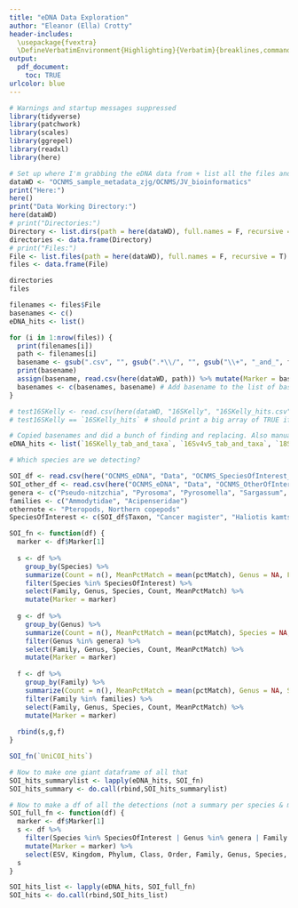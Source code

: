 ```yaml
---
title: "eDNA Data Exploration"
author: "Eleanor (Ella) Crotty"
header-includes:
  \usepackage{fvextra}
  \DefineVerbatimEnvironment{Highlighting}{Verbatim}{breaklines,commandchars=\\\{\}}
output:
  pdf_document:
    toc: TRUE
urlcolor: blue
---
```


```r
# Warnings and startup messages suppressed
library(tidyverse)
library(patchwork)
library(scales)
library(ggrepel)
library(readxl)
library(here)
```

```r
# Set up where I'm grabbing the eDNA data from + list all the files and directories in there
dataWD <- "OCNMS_sample_metadata_zjg/OCNMS/JV_bioinformatics"
print("Here:")
here()
print("Data Working Directory:")
here(dataWD)
# print("Directories:")
Directory <- list.dirs(path = here(dataWD), full.names = F, recursive = T)[2:17]
directories <- data.frame(Directory)
# print("Files:")
File <- list.files(path = here(dataWD), full.names = F, recursive = T)
files <- data.frame(File)

directories
files
```

```r
filenames <- files$File
basenames <- c()
eDNA_hits <- list()

for (i in 1:nrow(files)) {
  print(filenames[i])
  path <- filenames[i]
  basename <- gsub(".csv", "", gsub(".*\\/", "", gsub("\\+", "_and_", filenames[i]))) # Get the name, delete + signs, everything before the slash (directory), and .csv
  print(basename)
  assign(basename, read.csv(here(dataWD, path)) %>% mutate(Marker = basename)) # Import + add a column that identifies each dataframe
  basenames <- c(basenames, basename) # Add basename to the list of basenames so I can use it later
}

# test16SKelly <- read.csv(here(dataWD, "16SKelly", "16SKelly_hits.csv"))
# test16SKelly == `16SKelly_hits` # should print a big array of TRUE if the loop is working
```

```r
# Copied basenames and did a bunch of finding and replacing. Also manually deleted some sample data under JV243.2
eDNA_hits <- list(`16SKelly_tab_and_taxa`, `16Sv4v5_tab_and_taxa`, `18SMachida_tab_and_taxa`, `18Sv4_tab_and_taxa`, `18Sv9_89_tab_and_taxa`, `ITS1_diatom_tab_and_taxa`, `16SKelly_tab_and_taxa`, `16Sv4v5_tab_and_taxa`, `18SMachida_tab_and_taxa`, `18Sv4_tab_and_taxa`, `18Sv9_89_tab_and_taxa`, `dLoop_tab_and_taxa`, `ITS1_diatom_tab_and_taxa`, `MiFishU_F2_tab_and_taxa`, `UniCOI_tab_and_taxa`)
```


```r
# Which species are we detecting?

SOI_df <- read.csv(here("OCNMS_eDNA", "Data", "OCNMS_SpeciesOfInterest_Short.csv"))
SOI_other_df <- read.csv(here("OCNMS_eDNA", "Data", "OCNMS_OtherOfInterest.csv"))
genera <- c("Pseudo-nitzchia", "Pyrosoma", "Pyrosomella", "Sargassum", "Undaria", "Acrozoanthus", "Isarus", "Zoanthus")
families <- c("Ammodytidae", "Acipenseridae")
othernote <- "Pteropods, Northern copepods"
SpeciesOfInterest <- c(SOI_df$Taxon, "Cancer magister", "Haliotis kamtschatkana kamtschatkana", "Haliotis assimilis") # Includes some not accepted old names

SOI_fn <- function(df) {
  marker <- df$Marker[1]
  
  s <- df %>% 
    group_by(Species) %>% 
    summarize(Count = n(), MeanPctMatch = mean(pctMatch), Genus = NA, Family = NA) %>% 
    filter(Species %in% SpeciesOfInterest) %>% 
    select(Family, Genus, Species, Count, MeanPctMatch) %>% 
    mutate(Marker = marker)
  
  g <- df %>% 
    group_by(Genus) %>% 
    summarize(Count = n(), MeanPctMatch = mean(pctMatch), Species = NA, Family = NA) %>% 
    filter(Genus %in% genera) %>% 
    select(Family, Genus, Species, Count, MeanPctMatch) %>% 
    mutate(Marker = marker)
  
  f <- df %>% 
    group_by(Family) %>% 
    summarize(Count = n(), MeanPctMatch = mean(pctMatch), Genus = NA, Species = NA) %>% 
    filter(Family %in% families) %>% 
    select(Family, Genus, Species, Count, MeanPctMatch) %>% 
    mutate(Marker = marker)
  
  rbind(s,g,f)
}

SOI_fn(`UniCOI_hits`)
```

```r
# Now to make one giant dataframe of all that
SOI_hits_summarylist <- lapply(eDNA_hits, SOI_fn)
SOI_hits_summary <- do.call(rbind,SOI_hits_summarylist)
```

```r
# Now to make a df of all the detections (not a summary per species & marker)
SOI_full_fn <- function(df) {
  marker <- df$Marker[1]
  s <- df %>% 
    filter(Species %in% SpeciesOfInterest | Genus %in% genera | Family %in% families) %>% 
    mutate(Marker = marker) %>% 
    select(ESV, Kingdom, Phylum, Class, Order, Family, Genus, Species, Marker)
  s
}

SOI_hits_list <- lapply(eDNA_hits, SOI_full_fn)
SOI_hits <- do.call(rbind,SOI_hits_list)
```


